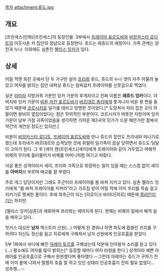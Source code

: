 [[목차]]
attachment:쥬드.jpg
== 개요 ==
[프린세스(만화)|프린세스]의 등장인물. 3부에서 [[프레이야 표르도바]]와 [[비앙카스타 로디트]]의 이웃사촌 카 집안의 장남으로 등장한다. 쥬드는 레쥬드의 애칭이다. 가족 관계는 양친과 누나. 이외에도 삼촌인 [[첼라스 잉카]]가 있다.

== 상세 ==
어릴 적엔 외진 곳에서 단 두 가구만 살아 [[프레이야 표르도바|프리]]와 쥬드, 쥬드의 누나 셋이 자주 어울려 놀았고 여자를 밝히는 집안 내력상 쥬드는 일찌감치 프레이야를 신붓감으로 찍었다.

실은 [[라미라]] 지방귀족 가문인 잉카 가문의 후계자이고 진짜 이름은 '''레쥬드 잉카'''이다. 아버지와 잉카 가문이 [[비욘 카칸 표르도바]]가 [[바르데르 총리]]에게 쫓겨나자 비욘 왕 편을 들었기 때문에 [[코르시카]]로 일가를 데리고 망명한 것이었다.[* 도망쳐서 자리 잡은 곳이 하필이면 왕비의 옆집이었다는 점은 작위적인 부분이다. 코르시카가 따뜻한 지방이며 잉카 가문이 남부 거점 귀족이었음을 생각하면 가까운 제3국의 민가가 드문 해안가란 점에서 약간의 개연성 정도는 있지만.]

비욘이 [[비앙카스타 로디트]], [[프레이야 표르도바]]와 만나 쥬드의 집안도 프리네와 떠나기로 했는데 프리네가 바르데르의 습격당한 것에 휘말려 일가족이 끔살 당하면서 쥬드도 덩달아 고아가 된다. 그 후 [세이 렌(프린세스)|세이]에게 프레이야와 같이 거두었고 여해적 비체의 무리에 흘러들어가 비체를 어머니처럼 여기고 따랐다. 

넉살 좋은 성격이라서 세이, 프리와 가족으로 위장하는 일이 있을 때는 스스럼 없이 세이를 '''아버지'''라 부르며 애교를 잘 부렸다.

주로 개그 담당이지만 그래도 주군이라 프레이야를 몸 바쳐 지키고 있다. 삼촌 첼라스 잉카에게 "몸 바쳐 프레이야를 지켜라"라고 가르침 받아 어릴 적에 이미 프리를 목숨 걸고 지키기로 맹세한 몸이다. 후에 최측근이 되는 [히로이크 바이다|히로] 때문에 [[콩라인]]이기는 하지만.

[첼라스 잉카|삼촌]과 재회하며 프리와는 헤어지게 된다. 현재는 비체의 밑에서 해적 일을 배우고 있다.

첫키스 대상은 '''남자''' 엑스트라 선원(...) 어떻게 된 경위냐 하면 파도에 휩쓸린 프리를 구하려다 자신도 정신을 잃고 히로에게 구해져서 남자 선원에게 인공호흡을 받았다.

5부 1화에서 바다에 빠진 [[아레아 토르]]를 구해냈는데 덕분에 인어왕자 소리를 듣고 있다(...) 평소에도 여자를 많이 밝히는[* 등장할 때마다 여자 타령을 한다.] 성격이라 예쁜 아레아를 인공호흡으로 구해서 윈윈했다며 좋아했다.--그런데 아레아는 쥬드가 구하기 전에 이미 뭍에 나와서 멀쩡히 호흡 잘 하고 있던 상태라 인공호흡이 전혀 필요 없었다... 성추행...--

